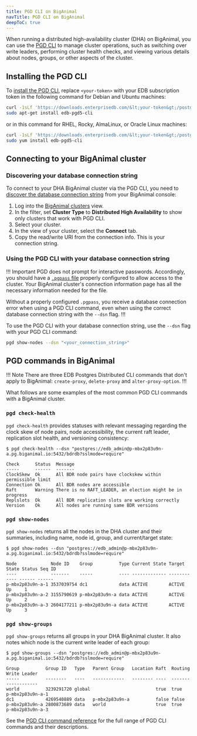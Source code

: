 ```yaml
---
title: PGD CLI on BigAnimal
navTitle: PGD CLI on BigAnimal
deepToC: true
---
```


When running a distributed high-availability cluster (DHA) on BigAnimal, you can use the [PGD CLI](../../../pgd/latest/cli/) to manage cluster operations, such as switching over write leaders, performing cluster health checks, and viewing various details about nodes, groups, or other aspects of the cluster.

## Installing the PGD CLI 

To [install the PGD CLI](../../../pgd/latest/cli/installing_cli/), replace `<your-token>` with your EDB subscription token in the following command for Debian and Ubuntu machines:

```bash
curl -1sLf 'https://downloads.enterprisedb.com/&lt;your-token&gt;/postgres_distributed/setup.deb.sh' | sudo -E bash
sudo apt-get install edb-pgd5-cli
```

or in this command for RHEL, Rocky, AlmaLinux, or Oracle Linux machines:

```bash
curl -1sLf 'https://downloads.enterprisedb.com/&lt;your-token&gt;/postgres_distributed/setup.rpm.sh' | sudo -E bash
sudo yum install edb-pgd5-cli
```

## Connecting to your BigAnimal cluster

### Discovering your database connection string

To connect to your DHA BigAnimal cluster via the PGD CLI, you need to [discover the database connection string](../../../pgd/latest/cli/discover_connections/) from your BigAnimal console:

1. Log into the [BigAnimal clusters](https://portal.biganimal.com/clusters) view.
1. In the filter, set **Cluster Type** to **Distributed High Availability** to show only clusters that work with PGD CLI.
1. Select your cluster.
1. In the view of your cluster, select the **Connect** tab.
1. Copy the read/write URI from the connection info. This is your connection string.

### Using the PGD CLI with your database connection string

!!! Important
PGD does not prompt for interactive passwords. Accordingly, you should have a [`.pgpass` file](https://www.postgresql.org/docs/current/libpq-pgpass.html) properly configured to allow access to the cluster. Your BigAnimal cluster's connection information page has all the necessary information needed for the file. 

Without a properly configured `.pgpass`, you receive a database connection error when using a PGD CLI command, even when using the correct database connection string with the `--dsn` flag.
!!!

To use the PGD CLI with your database connection string, use the `--dsn` flag with your PGD CLI command:

```bash
pgd show-nodes --dsn "<your_connection_string>"
```

## PGD commands in BigAnimal

!!! Note
There are three EDB Postgres Distributed CLI commands that don't apply to BigAnimal: `create-proxy`, `delete-proxy` and `alter-proxy-option`.
!!!

What follows are some examples of the most common PGD CLI commands with a BigAnimal cluster.

### `pgd check-health`

`pgd check-health` provides statuses with relevant messaging regarding the clock skew of node pairs, node accessibility, the current raft leader, replication slot health, and versioning consistency:

```
$ pgd check-health --dsn "postgres://edb_admin@p-mbx2p83u9n-a.pg.biganimal.io:5432/bdrdb?sslmode=require"

Check      Status  Message                                                    
-----      ------  -------                                                    
ClockSkew  Ok      All BDR node pairs have clockskew within permissible limit 
Connection Ok      All BDR nodes are accessible                               
Raft       Warning There is no RAFT_LEADER, an election might be in progress  
Replslots  Ok      All BDR replication slots are working correctly            
Version    Ok      All nodes are running same BDR versions               
```

### `pgd show-nodes`

`pgd show-nodes` returns all the nodes in the DHA cluster and their summaries, including name, node id, group, and current/target state:

```
$ pgd show-nodes --dsn "postgres://edb_admin@p-mbx2p83u9n-a.pg.biganimal.io:5432/bdrdb?sslmode=require"

Node             Node ID    Group          Type Current State Target State Status Seq ID 
----             -------    -----          ---- ------------- ------------ ------ ------ 
p-mbx2p83u9n-a-1 3537039754 dc1            data ACTIVE        ACTIVE       Up     1      
p-mbx2p83u9n-a-2 3155790619 p-mbx2p83u9n-a data ACTIVE        ACTIVE       Up     2      
p-mbx2p83u9n-a-3 2604177211 p-mbx2p83u9n-a data ACTIVE        ACTIVE       Up     3      
```

### `pgd show-groups`

`pgd show-groups` returns all groups in your DHA BigAnimal cluster. It also notes which node is the current write leader of each group:


```
$ pgd show-groups --dsn "postgres://edb_admin@p-mbx2p83u9n-a.pg.biganimal.io:5432/bdrdb?sslmode=require"

Group          Group ID   Type   Parent Group   Location Raft  Routing Write Leader     
-----          --------   ----   ------------   -------- ----  ------- ------------     
world          3239291720 global                         true  true    p-mbx2p83u9n-a-1 
dc1            4269540889 data   p-mbx2p83u9n-a          false false                    
p-mbx2p83u9n-a 2800873689 data   world                   true  true    p-mbx2p83u9n-a-3 
```

See the [PGD CLI command reference](../../../pgd/latest/cli/command_ref/) for the full range of PGD CLI commands and their descriptions. 
